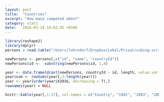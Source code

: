 ```yaml
---
layout: post
title:  "Countries"
excerpt: "How many competed when?"
category: stats
date:   2016-03-18 14:02:45 +0100
---
```


```r
library(reshape2)
library(dplyr)
persons = read.table("/Users/lohrndorf/Dropbox/Lokal/Privat/cubing-scripts/WCA_export_Persons.tsv", sep = "\t",quote = "", header = TRUE)
```


```r
newPersons <- persons[,c("id", "name", "countryId")]
newPersons$id <-  substring(newPersons$id, 1,4)

year <- data.frame(dcast(newPersons, countryId ~ id, length, value.var = "countryId"))
year$sum <- rowSums(year[,2:length(year)])
year <- year[order(year$X2016, decreasing = T),]
rownames(year) = NULL
```

```r
knitr::kable(year[,1:17], col.names = c("Country", "1982", "2003", "2004", "2005", "2006", "2007", "2008", "2009", "2010", " 2011 ", "2012", "2013", "2014", "2015", "2016", "Total"), align="l")

```

